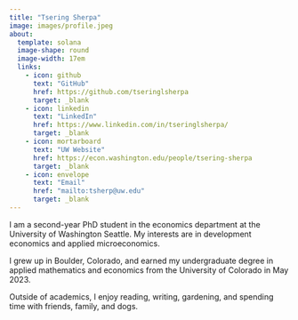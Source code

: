 ```yaml
---
title: "Tsering Sherpa"
image: images/profile.jpeg
about:
  template: solana
  image-shape: round
  image-width: 17em
  links:
    - icon: github
      text: "GitHub"
      href: https://github.com/tseringlsherpa
      target: _blank
    - icon: linkedin
      text: "LinkedIn"
      href: https://www.linkedin.com/in/tseringlsherpa/
      target: _blank
    - icon: mortarboard
      text: "UW Website"
      href: https://econ.washington.edu/people/tsering-sherpa
      target: _blank
    - icon: envelope
      text: "Email"
      href: "mailto:tsherp@uw.edu"
      target: _blank
---
```

I am a second-year PhD student in the economics department at the University of Washington Seattle. My interests are in development economics and applied microeconomics. 

I grew up in Boulder, Colorado, and earned my undergraduate degree in applied mathematics and economics from the University of Colorado in May 2023. 

Outside of academics, I enjoy reading, writing, gardening, and spending time with friends, family, and dogs.